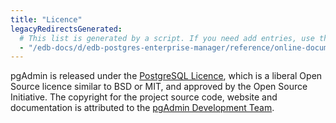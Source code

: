 ```yaml
---
title: "Licence"
legacyRedirectsGenerated:
  # This list is generated by a script. If you need add entries, use the `legacyRedirects` key.
  - "/edb-docs/d/edb-postgres-enterprise-manager/reference/online-documentation/8.0/licence.html"
---
```


pgAdmin is released under the [PostgreSQL Licence](https://www.postgresql.org/about/licence/), which is a liberal Open Source licence similar to BSD or MIT, and approved by the Open Source Initiative. The copyright for the project source code, website and documentation is attributed to the [pgAdmin Development Team](https://www.pgadmin.org/development/team.php).
